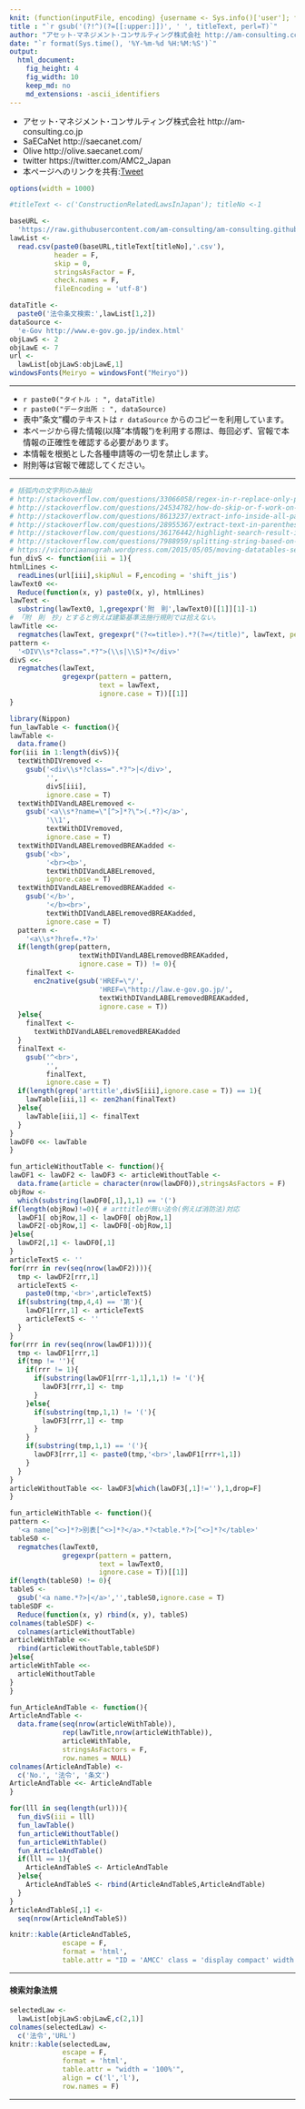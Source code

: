 ```yaml
---
knit: (function(inputFile, encoding) {username <- Sys.info()['user']; fileName <- 'defaultPath.csv'; pathToFile <- paste0('C:/Users/', username,'/Desktop/pathToCSV/'); setwd(pathToFile); buf0 <- read.csv(fileName,header = F,skip = 0,stringsAsFactor = F,check.names = F,fileEncoding = 'utf-8'); titleText <- c('ConstructionRelatedLawsInJapan'); titleNo <-1; rmarkdown::render(inputFile, encoding = encoding, output_file = paste0('C:/Users/',username,buf0[2,1],'charts/','am-consulting.co.jp-',titleText[titleNo],'.html')) })
title : "`r gsub('(?!^)(?=[[:upper:]])', ' ', titleText, perl=T)`"
author: "アセット･マネジメント･コンサルティング株式会社 http://am-consulting.co.jp"
date: "`r format(Sys.time(), '%Y-%m-%d %H:%M:%S')`"
output: 
  html_document:
    fig_height: 4
    fig_width: 10
    keep_md: no
    md_extensions: -ascii_identifiers 
---
```

<link href="http://knowledgevault.saecanet.com/components/rmarkdown-html.css" rel="stylesheet">
<style>.main-container {max-width : 1000px;}</style>
<script src="http://knowledgevault.saecanet.com/components/JavascriptCode.js"></script>
<style>table { white-space: normal; }</style>

- アセット･マネジメント･コンサルティング株式会社 http://am-consulting.co.jp
- SaECaNet http://saecanet.com/
- Olive http://olive.saecanet.com/
- twitter https://twitter.com/AMC2_Japan
- 本ページへのリンクを共有:<a href="https://twitter.com/share" class="twitter-share-button" data-via="AMC2_Japan" data-size="large">Tweet</a> <script>!function(d,s,id){var js,fjs=d.getElementsByTagName(s)[0],p=/^http:/.test(d.location)?'http':'https';if(!d.getElementById(id)){js=d.createElement(s);js.id=id;js.src=p+'://platform.twitter.com/widgets.js';fjs.parentNode.insertBefore(js,fjs);}}(document, 'script', 'twitter-wjs');</script>

<script src="https://ajax.googleapis.com/ajax/libs/jquery/2.2.4/jquery.min.js"></script>
<link  href="https://cdn.datatables.net/1.10.12/css/jquery.dataTables.min.css" rel="stylesheet">
<script src="https://cdn.datatables.net/1.10.12/js/jquery.dataTables.min.js"></script>
<script src="https://bartaz.github.io/sandbox.js/jquery.highlight.js"></script>
<script src="https://cdn.datatables.net/plug-ins/1.10.12/features/searchHighlight/dataTables.searchHighlight.min.js"></script>
<link  href="https://cdn.datatables.net/plug-ins/1.10.12/features/searchHighlight/dataTables.searchHighlight.css" rel="stylesheet">
<script>
$(document).ready(function() {
  $('#AMCC').DataTable( {
    "dom"            : '<"top"pf>rt<"bottom"il><"clear">',
    "order"          : [[ 0, "asc" ]],
    "lengthMenu"     : [[1, 5, 10, -1],[1, 5, 10, "All"]],
    "searching"      : true,
    "paging"         : true,
    "ordering"       : true,
    "info"           : true,
    "scrollX"        : true,
    "retrieve"       : true,
    "searchHighlight": true
  } );
} );
</script>

<style>
.dataTables_wrapper .dataTables_filter {
float: left;
text-align: right;
}
.dataTables_wrapper .dataTables_paging {
float: right;
text-align: right;
}
.dataTables_wrapper .dataTables_length {
float: left;
}
.dataTables_wrapper .dataTables_info {
float: right;
text-align: right;
}
</style>

<!-- <div class="arttitle"></div> -->
<!-- <div class="item"></div> -->
<!-- <div class="number"></div> -->
<!-- <div class="paraX"></div> -->

```r
options(width = 1000)
```

```r
#titleText <- c('ConstructionRelatedLawsInJapan'); titleNo <-1 
```

```r
baseURL <- 
  'https://raw.githubusercontent.com/am-consulting/am-consulting.github.io/master/csv/'
lawList <- 
  read.csv(paste0(baseURL,titleText[titleNo],'.csv'),
           header = F,
           skip = 0,
           stringsAsFactor = F,
           check.names = F,
           fileEncoding = 'utf-8')
```

```r
dataTitle <- 
  paste0('法令条文検索:',lawList[1,2])
dataSource <- 
  'e-Gov http://www.e-gov.go.jp/index.html'
objLawS <- 2
objLawE <- 7
url <- 
  lawList[objLawS:objLawE,1]
windowsFonts(Meiryo = windowsFont("Meiryo"))
```

***

- `r paste0("タイトル : ", dataTitle)`
- `r paste0("データ出所 : ", dataSource)`
- 表中"条文"欄のテキストは `r dataSource` からのコピーを利用しています。
- 本ページから得た情報(以降"本情報")を利用する際は、毎回必ず、官報で本情報の正確性を確認する必要があります。
- 本情報を根拠とした各種申請等の一切を禁止します。
- 附則等は官報で確認してください。

***

```r
# 括弧内の文字列のみ抽出
# http://stackoverflow.com/questions/33066058/regex-in-r-replace-only-part-of-a-pattern
# http://stackoverflow.com/questions/24534782/how-do-skip-or-f-work-on-regex
# http://stackoverflow.com/questions/8613237/extract-info-inside-all-parenthesis-in-r
# http://stackoverflow.com/questions/28955367/extract-text-in-parentheses-in-r?noredirect=1&lq=1
# http://stackoverflow.com/questions/36176442/highlight-search-result-in-datatables
# http://stackoverflow.com/questions/7988959/splitting-string-based-on-letters-case
# https://victoriaanugrah.wordpress.com/2015/05/05/moving-datatables-search-box-to-the-left-very-easy-steps/
fun_divS <- function(iii = 1){
htmlLines <- 
  readLines(url[iii],skipNul = F,encoding = 'shift_jis')
lawText0 <<- 
  Reduce(function(x, y) paste0(x, y), htmlLines)
lawText <-
  substring(lawText0, 1,gregexpr('附　則',lawText0)[[1]][1]-1)
# 「附　則　抄」とすると例えば建築基準法施行規則では拾えない。
lawTitle <<-
  regmatches(lawText, gregexpr("(?<=title>).*?(?=</title)", lawText, perl=T, ignore.case = T))[[1]]
pattern <- 
  '<DIV\\s*?class=".*?">(\\s|\\S)*?</div>'
divS <<- 
  regmatches(lawText, 
             gregexpr(pattern = pattern,
                      text = lawText,
                      ignore.case = T))[[1]]
}
```

```r
library(Nippon)
fun_lawTable <- function(){
lawTable <- 
  data.frame()
for(iii in 1:length(divS)){
  textWithDIVremoved <-
    gsub('<div\\s*?class=".*?">|</div>',
         '',
         divS[iii],
         ignore.case = T)
  textWithDIVandLABELremoved <-
    gsub('<a\\s*?name=\"[^>]*?\">(.*?)</a>',
         '\\1',
         textWithDIVremoved,
         ignore.case = T)
  textWithDIVandLABELremovedBREAKadded <-
    gsub('<b>',
         '<br><b>',
         textWithDIVandLABELremoved,
         ignore.case = T)
  textWithDIVandLABELremovedBREAKadded <-
    gsub('</b>',
         '</b><br>',
         textWithDIVandLABELremovedBREAKadded,
         ignore.case = T)
  pattern <-
    '<a\\s*?href=.*?>'
  if(length(grep(pattern,
                 textWithDIVandLABELremovedBREAKadded,
                 ignore.case = T)) != 0){
    finalText <-
      enc2native(gsub('HREF=\"/',
                      'HREF=\"http://law.e-gov.go.jp/',
                      textWithDIVandLABELremovedBREAKadded,
                      ignore.case = T))
  }else{
    finalText <- 
      textWithDIVandLABELremovedBREAKadded
  }
  finalText <- 
    gsub('^<br>',
         '',
         finalText,
         ignore.case = T)
  if(length(grep('arttitle',divS[iii],ignore.case = T)) == 1){
    lawTable[iii,1] <- zen2han(finalText)
  }else{
    lawTable[iii,1] <- finalText
  }
}
lawDF0 <<- lawTable
}
```

```r
fun_articleWithoutTable <- function(){
lawDF1 <- lawDF2 <- lawDF3 <- articleWithoutTable <- 
  data.frame(article = character(nrow(lawDF0)),stringsAsFactors = F)
objRow <-
  which(substring(lawDF0[,1],1,1) == '(')
if(length(objRow)!=0){ # arttitleが無い法令(例えば消防法)対応
  lawDF1[ objRow,1] <- lawDF0[ objRow,1]
  lawDF2[-objRow,1] <- lawDF0[-objRow,1]
}else{
  lawDF2[,1] <- lawDF0[,1]
}
articleTextS <- ''
for(rrr in rev(seq(nrow(lawDF2)))){
  tmp <- lawDF2[rrr,1]
  articleTextS <-
    paste0(tmp,'<br>',articleTextS)
  if(substring(tmp,4,4) == '第'){
    lawDF1[rrr,1] <- articleTextS
    articleTextS <- ''
  }
}
for(rrr in rev(seq(nrow(lawDF1)))){
  tmp <- lawDF1[rrr,1]
  if(tmp != ''){
    if(rrr != 1){
      if(substring(lawDF1[rrr-1,1],1,1) != '('){
        lawDF3[rrr,1] <- tmp
      }
    }else{
      if(substring(tmp,1,1) != '('){
        lawDF3[rrr,1] <- tmp
      }
    }
    if(substring(tmp,1,1) == '('){
      lawDF3[rrr,1] <- paste0(tmp,'<br>',lawDF1[rrr+1,1])
    }
  }
}
articleWithoutTable <<- lawDF3[which(lawDF3[,1]!=''),1,drop=F]
}
```

```r
fun_articleWithTable <- function(){
pattern <- 
  '<a name[^<>]*?>別表[^<>]*?</a>.*?<table.*?>[^<>]*?</table>'
tableS0 <- 
  regmatches(lawText0, 
             gregexpr(pattern = pattern,
                      text = lawText0,
                      ignore.case = T))[[1]]
if(length(tableS0) != 0){
tableS <- 
  gsub('<a name.*?>|</a>','',tableS0,ignore.case = T)
tableSDF <- 
  Reduce(function(x, y) rbind(x, y), tableS)
colnames(tableSDF) <- 
  colnames(articleWithoutTable)
articleWithTable <<-
  rbind(articleWithoutTable,tableSDF)
}else{
articleWithTable <<-
  articleWithoutTable
}
}
```

```r
fun_ArticleAndTable <- function(){
ArticleAndTable <- 
  data.frame(seq(nrow(articleWithTable)),
             rep(lawTitle,nrow(articleWithTable)),
             articleWithTable,
             stringsAsFactors = F,
             row.names = NULL)
colnames(ArticleAndTable) <-
  c('No.', '法令', '条文')
ArticleAndTable <<- ArticleAndTable
}
```

```r
for(lll in seq(length(url))){
  fun_divS(iii = lll)
  fun_lawTable()
  fun_articleWithoutTable()
  fun_articleWithTable()
  fun_ArticleAndTable()
  if(lll == 1){
    ArticleAndTableS <- ArticleAndTable
  }else{
    ArticleAndTableS <- rbind(ArticleAndTableS,ArticleAndTable)
  }
}
ArticleAndTableS[,1] <-
  seq(nrow(ArticleAndTableS))
```

```r
knitr::kable(ArticleAndTableS,
             escape = F,
             format = 'html',
             table.attr = "ID = 'AMCC' class = 'display compact' width = '100%'")
```

***
#### <b>検索対象法規</b>

```r
selectedLaw <- 
  lawList[objLawS:objLawE,c(2,1)]
colnames(selectedLaw) <- 
  c('法令','URL')
knitr::kable(selectedLaw,
             escape = F,
             format = 'html',
             table.attr = "width = '100%'",
             align = c('l','l'),
             row.names = F)
```

***

<script>MakeNegative()</script>
<script>
  (function(i,s,o,g,r,a,m){i['GoogleAnalyticsObject']=r;i[r]=i[r]||function(){
  (i[r].q=i[r].q||[]).push(arguments)},i[r].l=1*new Date();a=s.createElement(o),
  m=s.getElementsByTagName(o)[0];a.async=1;a.src=g;m.parentNode.insertBefore(a,m)
  })(window,document,'script','https://www.google-analytics.com/analytics.js','ga');

  ga('create', 'UA-3077339-5', 'auto');
  ga('send', 'pageview');

</script>
